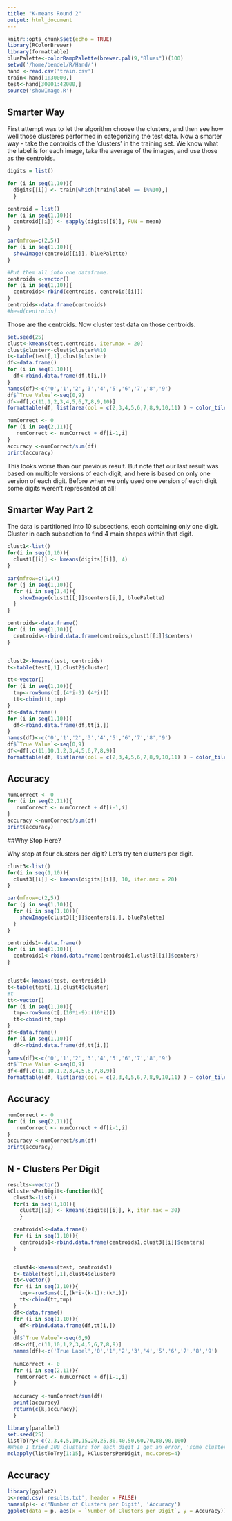 ```yaml
---
title: "K-means Round 2"
output: html_document
---
```


```r
knitr::opts_chunk$set(echo = TRUE)
library(RColorBrewer)
library(formattable)
bluePalette<-colorRampPalette(brewer.pal(9,"Blues"))(100)
setwd('/home/bendel/R/Hand/')
hand <-read.csv('train.csv')
train<-hand[1:30000,]
test<-hand[30001:42000,]
source('showImage.R')
```

## Smarter Way

First attempt was to let the algorithm choose the clusters, and then see how well those clusteres performed in categorizing the test data. Now a smarter way - take the controids of the 'clusters' in the training set. We know what the label is for each image, take the average of the images, and use those as the centroids. 


```r
digits = list()

for (i in seq(1,10)){
  digits[[i]] <- train[which(train$label == i%%10),]
  }

centroid = list()
for (i in seq(1,10)){
  centroid[[i]] <- sapply(digits[[i]], FUN = mean)
}

par(mfrow=c(2,5))
for (i in seq(1,10)){
  showImage(centroid[[i]], bluePalette)
}

#Put them all into one dataframe.
centroids <-vector()
for (i in seq(1,10)){
  centroids<-rbind(centroids, centroid[[i]])
}
centroids<-data.frame(centroids)
#head(centroids)
```

Those are the centroids. Now cluster test data on those centroids.

```r
set.seed(25)
clust<-kmeans(test,centroids, iter.max = 20)
clust$cluster<-clust$cluster%%10
t<-table(test[,1],clust$cluster)
df<-data.frame()
for (i in seq(1,10)){
  df<-rbind.data.frame(df,t[i,])
}
names(df)<-c('0','1','2','3','4','5','6','7','8','9')
df$`True Value`<-seq(0,9)
df<-df[,c(11,1,2,3,4,5,6,7,8,9,10)]
formattable(df, list(area(col = c(2,3,4,5,6,7,8,9,10,11) ) ~ color_tile("white", "blue")))

numCorrect <- 0
for (i in seq(2,11)){
   numCorrect <- numCorrect + df[i-1,i]
}
accuracy <-numCorrect/sum(df)
print(accuracy)

```

This looks worse than our previous result. But note that our last result was based on multiple versions of each digit, and here is based on only one version of each digit. Before when we only used one version of each digit some digits weren't represented at all!

## Smarter Way Part 2

The data is partitioned into 10 subsections, each containing only one digit. Cluster in each subsection to find 4 main shapes within that digit.

```r
clust1<-list()
for(i in seq(1,10)){
  clust1[[i]] <- kmeans(digits[[i]], 4)
}  

par(mfrow=c(1,4))
for (j in seq(1,10)){
  for (i in seq(1,4)){
    showImage(clust1[[j]]$centers[i,], bluePalette)
  }
}

centroids<-data.frame()
for (i in seq(1,10)){
  centroids<-rbind.data.frame(centroids,clust1[[i]]$centers)
}


clust2<-kmeans(test, centroids)
t<-table(test[,1],clust2$cluster)

tt<-vector()
for (i in seq(1,10)){
  tmp<-rowSums(t[,(4*i-3):(4*i)])
  tt<-cbind(tt,tmp)
}
df<-data.frame()
for (i in seq(1,10)){
  df<-rbind.data.frame(df,tt[i,])
}
names(df)<-c('0','1','2','3','4','5','6','7','8','9')
df$`True Value`<-seq(0,9)
df<-df[,c(11,10,1,2,3,4,5,6,7,8,9)]
formattable(df, list(area(col = c(2,3,4,5,6,7,8,9,10,11) ) ~ color_tile("white", "blue")))
```

## Accuracy
```r
numCorrect <- 0
for (i in seq(2,11)){
   numCorrect <- numCorrect + df[i-1,i]
}
accuracy <-numCorrect/sum(df)
print(accuracy)
```

##Why Stop Here?

Why stop at four clusters per digit? Let's try ten clusters per digit.

```R
clust3<-list()
for(i in seq(1,10)){
  clust3[[i]] <- kmeans(digits[[i]], 10, iter.max = 20)
}  

par(mfrow=c(2,5))
for (j in seq(1,10)){
  for (i in seq(1,10)){
    showImage(clust3[[j]]$centers[i,], bluePalette)
  }
}

centroids1<-data.frame()
for (i in seq(1,10)){
  centroids1<-rbind.data.frame(centroids1,clust3[[i]]$centers)
}


clust4<-kmeans(test, centroids1)
t<-table(test[,1],clust4$cluster)
#t
tt<-vector()
for (i in seq(1,10)){
  tmp<-rowSums(t[,(10*i-9):(10*i)])
  tt<-cbind(tt,tmp)
}
df<-data.frame()
for (i in seq(1,10)){
  df<-rbind.data.frame(df,tt[i,])
}
names(df)<-c('0','1','2','3','4','5','6','7','8','9')
df$`True Value`<-seq(0,9)
df<-df[,c(11,10,1,2,3,4,5,6,7,8,9)]
formattable(df, list(area(col = c(2,3,4,5,6,7,8,9,10,11) ) ~ color_tile("white", "blue")))
```

## Accuracy
```r
numCorrect <- 0
for (i in seq(2,11)){
   numCorrect <- numCorrect + df[i-1,i]
}
accuracy <-numCorrect/sum(df)
print(accuracy)
```

## N - Clusters Per Digit

```R
results<-vector()
kClustersPerDigit<-function(k){
  clust3<-list()
  for(i in seq(1,10)){
    clust3[[i]] <- kmeans(digits[[i]], k, iter.max = 30)
    }  

  centroids1<-data.frame()
  for (i in seq(1,10)){
    centroids1<-rbind.data.frame(centroids1,clust3[[i]]$centers)
  }


  clust4<-kmeans(test, centroids1)
  t<-table(test[,1],clust4$cluster)
  tt<-vector()
  for (i in seq(1,10)){
    tmp<-rowSums(t[,(k*i-(k-1)):(k*i)])
    tt<-cbind(tt,tmp)
  }
  df<-data.frame()
  for (i in seq(1,10)){
    df<-rbind.data.frame(df,tt[i,])
  }
  df$`True Value`<-seq(0,9)
  df<-df[,c(11,10,1,2,3,4,5,6,7,8,9)]
  names(df)<-c('True Label','0','1','2','3','4','5','6','7','8','9')
  
  numCorrect <- 0
  for (i in seq(2,11)){
   numCorrect <- numCorrect + df[i-1,i]
  }
  
  accuracy <-numCorrect/sum(df)
  print(accuracy)
  return(c(k,accuracy))
  }

library(parallel)
set.seed(25)
listToTry<-c(2,3,4,5,10,15,20,25,30,40,50,60,70,80,90,100)
#When I tried 100 clusters for each digit I got an error, 'some clusters came up empty'(?).
mclapply(listToTry[1:15], kClustersPerDigit, mc.cores=4)

```

## Accuracy

```r
library(ggplot2)
p<-read.csv('results.txt', header = FALSE)
names(p)<- c('Number of Clusters per Digit', 'Accuracy')
ggplot(data = p, aes(x = `Number of Clusters per Digit`, y = Accuracy)) + geom_line() + geom_point()
```